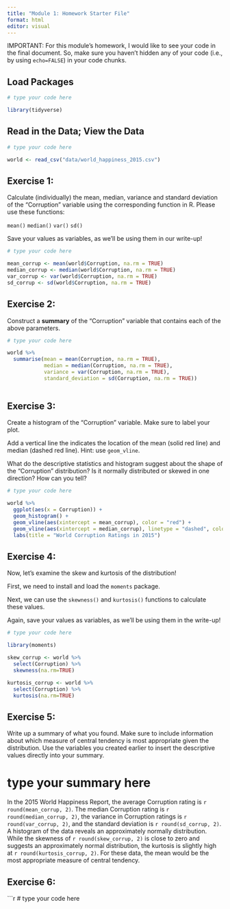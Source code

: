 ```yaml
---
title: "Module 1: Homework Starter File"
format: html
editor: visual
---
```


IMPORTANT: For this module's homework, I would like to see your code in the final document. So, make sure you haven't hidden any of your code (i.e., by using `echo=FALSE`) in your code chunks.

## Load Packages

```r

# type your code here

library(tidyverse)


```

## Read in the Data; View the Data

```r

# type your code here

world <- read_csv("data/world_happiness_2015.csv")

```

## Exercise 1:

Calculate (individually) the mean, median, variance and standard deviation of the "Corruption" variable using the corresponding function in R. Please use these functions:

`mean()` `median()` `var()` `sd()`

Save your values as variables, as we'll be using them in our write-up!

```r

# type your code here

mean_corrup <- mean(world$Corruption, na.rm = TRUE)
median_corrup <- median(world$Corruption, na.rm = TRUE)
var_corrup <- var(world$Corruption, na.rm = TRUE)
sd_corrup <- sd(world$Corruption, na.rm = TRUE)

```

## Exercise 2:

Construct a **summary** of the "Corruption" variable that contains each of the above parameters.

```r

# type your code here

world %>% 
  summarise(mean = mean(Corruption, na.rm = TRUE),
            median = median(Corruption, na.rm = TRUE),
            variance = var(Corruption, na.rm = TRUE),
            standard_deviation = sd(Corruption, na.rm = TRUE))
  


```

## Exercise 3:

Create a histogram of the "Corruption" variable. Make sure to label your plot.

Add a vertical line the indicates the location of the mean (solid red line) and median (dashed red line). Hint: use `geom_vline`.

What do the descriptive statistics and histogram suggest about the shape of the "Corruption" distribution? Is it normally distributed or skewed in one direction? How can you tell?

```r

# type your code here

world %>% 
  ggplot(aes(x = Corruption)) +
  geom_histogram() +
  geom_vline(aes(xintercept = mean_corrup), color = "red") +
  geom_vline(aes(xintercept = median_corrup), linetype = "dashed", color = "red") +
  labs(title = "World Corruption Ratings in 2015")


```

## Exercise 4:

Now, let's examine the skew and kurtosis of the distribution!

First, we need to install and load the `moments` package.

Next, we can use the `skewness()` and `kurtosis()` functions to calculate these values.

Again, save your values as variables, as we'll be using them in the write-up!

```r

# type your code here

library(moments)

skew_corrup <- world %>% 
  select(Corruption) %>% 
  skewness(na.rm=TRUE)

kurtosis_corrup <- world %>% 
  select(Corruption) %>% 
  kurtosis(na.rm=TRUE)

```

## Exercise 5:

Write up a summary of what you found. Make sure to include information about which measure of central tendency is most appropriate given the distribution. Use the variables you created earlier to insert the descriptive values directly into your summary.

# type your summary here

In the 2015 World Happiness Report, the average Corruption rating is `r round(mean_corrup, 2)`. The median Corruption rating is `r round(median_corrup, 2)`, the variance in Corruption ratings is `r round(var_corrup, 2)`, and the standard deviation is `r round(sd_corrup, 2)`. A histogram of the data reveals an approximately normally distribution. While the skewness of `r round(skew_corrup, 2)` is close to zero and suggests an approximately normal distribution, the kurtosis is slightly high at `r round(kurtosis_corrup, 2)`. For these data, the mean would be the most appropriate measure of central tendency.

## Exercise 6:

```r

# type your code here



